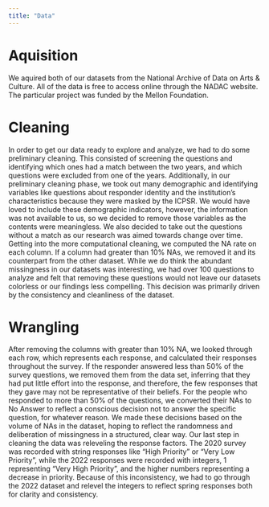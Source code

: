 ```yaml
---
title: "Data"
---
```


# Aquisition
We aquired both of our datasets from the National Archive of Data on Arts & Culture. All of the data is free to access online through the NADAC website. The particular project was funded by the Mellon Foundation. 

# Cleaning 
In order to get our data ready to explore and analyze, we had to do some preliminary cleaning. This consisted of screening the questions and identifying which ones had a match between the two years, and which questions were excluded from one of the years. Additionally, in our preliminary cleaning phase, we took out many demographic and identifying variables like questions about responder identity and the institution’s characteristics because they were masked by the ICPSR. We would have loved to include these demographic indicators, however, the information was not available to us, so we decided to remove those variables as the contents were meaningless. We also decided to take out the questions without a match as our research was aimed towards change over time. 
Getting into the more computational cleaning, we computed the NA rate on each column. If a column had greater than 10% NAs, we removed it and its counterpart from the other dataset. While we do think the abundant missingness in our datasets was interesting, we had over 100 questions to analyze and felt that removing these questions would not leave our datasets colorless or our findings less compelling. This decision was primarily driven by the consistency and cleanliness of the dataset.

# Wrangling
After removing the columns with greater than 10% NA, we looked through each row, which represents each response, and calculated their responses throughout the survey. If the responder answered less than 50% of the survey questions, we removed them from the data set, inferring that they had put little effort into the response, and therefore, the few responses that they gave may not be representative of their beliefs. For the people who responded to more than 50% of the questions, we converted their NAs to No Answer to reflect a conscious decision not to answer the specific question, for whatever reason. We made these decisions based on the volume of NAs in the dataset, hoping to reflect the randomness and deliberation of missingness in a structured, clear way.
Our last step in cleaning the data was releveling the response factors. The 2020 survey was recorded with string responses like “High Priority” or “Very Low Priority”, while the 2022 responses were recorded with integers, 1 representing “Very High Priority”, and the higher numbers representing a decrease in priority. Because of this inconsistency, we had to go through the 2022 dataset and relevel the integers to reflect spring responses both for clarity and consistency.

